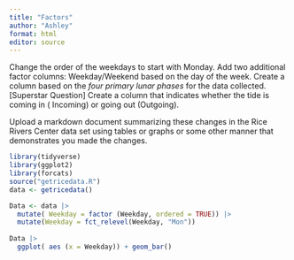 ```yaml
---
title: "Factors"
author: "Ashley"
format: html
editor: source
---
```



Change the order of the weekdays to start with Monday.
Add two additional factor columns:
Weekday/Weekend based on the day of the week.
Create a column based on the *four primary lunar phases* for the data collected.
[Superstar Question] Create a column that indicates whether the tide is coming in (
Incoming) or going out (Outgoing).

Upload a markdown document summarizing these changes in the Rice Rivers Center data 
set using tables or graphs or some other manner that demonstrates you made the changes.

```r
library(tidyverse)
library(ggplot2)
library(forcats)
source("getricedata.R")
data <- getricedata()
```


```r
Data <- data |>
  mutate( Weekday = factor (Weekday, ordered = TRUE)) |>
  mutate(Weekday = fct_relevel(Weekday, "Mon"))
  
Data |>
  ggplot( aes (x = Weekday)) + geom_bar()
```


